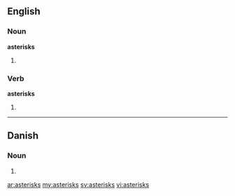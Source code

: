 ==English==

===Noun===
'''asterisks'''

# {{plural of|asterisk}}

===Verb===
'''asterisks'''

#{{third-person singular of|[[asterisk]]}}

----

==Danish==

===Noun===
{{infl|da|noun form|g=c}}

# {{form of|genitive singular indefinite|asterisk|lang=Danish}}

[[ar:asterisks]]
[[my:asterisks]]
[[sv:asterisks]]
[[vi:asterisks]]